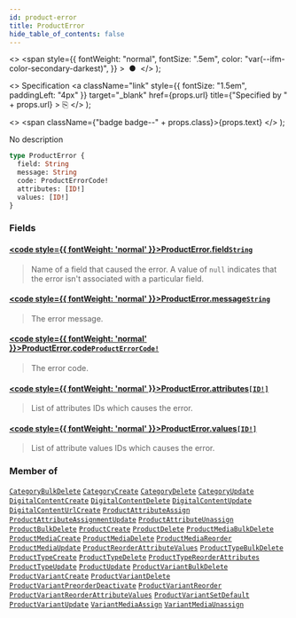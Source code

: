 ```yaml
---
id: product-error
title: ProductError
hide_table_of_contents: false
---
```


  <>
    <span
      style={{
        fontWeight: "normal",
        fontSize: ".5em",
        color: "var(--ifm-color-secondary-darkest)",
      }}
    >
      &nbsp;●&nbsp;
    </span>
  </>
);

  <>
    Specification
    <a
      className="link"
      style={{ fontSize: "1.5em", paddingLeft: "4px" }}
      target="\_blank"
      href={props.url}
      title={"Specified by " + props.url}
    >
      ⎘
    </a>
  </>
);

  <>
    <span className={"badge badge--" + props.class}>{props.text}</span>
  </>
);

No description

```graphql
type ProductError {
  field: String
  message: String
  code: ProductErrorCode!
  attributes: [ID!]
  values: [ID!]
}
```

### Fields

#### [<code style={{ fontWeight: 'normal' }}>ProductError.<b>field</b></code>](#)<Bullet />[`String`](../../api-reference/miscellaneous/scalars/string) <Badge class="secondary" text="scalar"/> <Badge class="secondary" text="miscellaneous"/>

> Name of a field that caused the error. A value of `null` indicates that the error isn't associated with a particular field.

#### [<code style={{ fontWeight: 'normal' }}>ProductError.<b>message</b></code>](#)<Bullet />[`String`](../../api-reference/miscellaneous/scalars/string) <Badge class="secondary" text="scalar"/> <Badge class="secondary" text="miscellaneous"/>

> The error message.

#### [<code style={{ fontWeight: 'normal' }}>ProductError.<b>code</b></code>](#)<Bullet />[`ProductErrorCode!`](../../api-reference/products/enums/product-error-code) <Badge class="secondary" text="non-null"/> <Badge class="secondary" text="enum"/> <Badge class="secondary" text="products"/>

> The error code.

#### [<code style={{ fontWeight: 'normal' }}>ProductError.<b>attributes</b></code>](#)<Bullet />[`[ID!]`](../../api-reference/miscellaneous/scalars/id) <Badge class="secondary" text="list"/> <Badge class="secondary" text="scalar"/> <Badge class="secondary" text="miscellaneous"/>

> List of attributes IDs which causes the error.

#### [<code style={{ fontWeight: 'normal' }}>ProductError.<b>values</b></code>](#)<Bullet />[`[ID!]`](../../api-reference/miscellaneous/scalars/id) <Badge class="secondary" text="list"/> <Badge class="secondary" text="scalar"/> <Badge class="secondary" text="miscellaneous"/>

> List of attribute values IDs which causes the error.

### Member of

[`CategoryBulkDelete`](../../api-reference/products/objects/category-bulk-delete) <Badge class="secondary" text="object"/><Bullet />[`CategoryCreate`](../../api-reference/products/objects/category-create) <Badge class="secondary" text="object"/><Bullet />[`CategoryDelete`](../../api-reference/products/objects/category-delete) <Badge class="secondary" text="object"/><Bullet />[`CategoryUpdate`](../../api-reference/products/objects/category-update) <Badge class="secondary" text="object"/><Bullet />[`DigitalContentCreate`](../../api-reference/products/objects/digital-content-create) <Badge class="secondary" text="object"/><Bullet />[`DigitalContentDelete`](../../api-reference/products/objects/digital-content-delete) <Badge class="secondary" text="object"/><Bullet />[`DigitalContentUpdate`](../../api-reference/products/objects/digital-content-update) <Badge class="secondary" text="object"/><Bullet />[`DigitalContentUrlCreate`](../../api-reference/miscellaneous/objects/digital-content-url-create) <Badge class="secondary" text="object"/><Bullet />[`ProductAttributeAssign`](../../api-reference/products/objects/product-attribute-assign) <Badge class="secondary" text="object"/><Bullet />[`ProductAttributeAssignmentUpdate`](../../api-reference/products/objects/product-attribute-assignment-update) <Badge class="secondary" text="object"/><Bullet />[`ProductAttributeUnassign`](../../api-reference/products/objects/product-attribute-unassign) <Badge class="secondary" text="object"/><Bullet />[`ProductBulkDelete`](../../api-reference/products/objects/product-bulk-delete) <Badge class="secondary" text="object"/><Bullet />[`ProductCreate`](../../api-reference/products/objects/product-create) <Badge class="secondary" text="object"/><Bullet />[`ProductDelete`](../../api-reference/products/objects/product-delete) <Badge class="secondary" text="object"/><Bullet />[`ProductMediaBulkDelete`](../../api-reference/products/objects/product-media-bulk-delete) <Badge class="secondary" text="object"/><Bullet />[`ProductMediaCreate`](../../api-reference/products/objects/product-media-create) <Badge class="secondary" text="object"/><Bullet />[`ProductMediaDelete`](../../api-reference/products/objects/product-media-delete) <Badge class="secondary" text="object"/><Bullet />[`ProductMediaReorder`](../../api-reference/products/objects/product-media-reorder) <Badge class="secondary" text="object"/><Bullet />[`ProductMediaUpdate`](../../api-reference/products/objects/product-media-update) <Badge class="secondary" text="object"/><Bullet />[`ProductReorderAttributeValues`](../../api-reference/products/objects/product-reorder-attribute-values) <Badge class="secondary" text="object"/><Bullet />[`ProductTypeBulkDelete`](../../api-reference/products/objects/product-type-bulk-delete) <Badge class="secondary" text="object"/><Bullet />[`ProductTypeCreate`](../../api-reference/products/objects/product-type-create) <Badge class="secondary" text="object"/><Bullet />[`ProductTypeDelete`](../../api-reference/products/objects/product-type-delete) <Badge class="secondary" text="object"/><Bullet />[`ProductTypeReorderAttributes`](../../api-reference/products/objects/product-type-reorder-attributes) <Badge class="secondary" text="object"/><Bullet />[`ProductTypeUpdate`](../../api-reference/products/objects/product-type-update) <Badge class="secondary" text="object"/><Bullet />[`ProductUpdate`](../../api-reference/products/objects/product-update) <Badge class="secondary" text="object"/><Bullet />[`ProductVariantBulkDelete`](../../api-reference/products/objects/product-variant-bulk-delete) <Badge class="secondary" text="object"/><Bullet />[`ProductVariantCreate`](../../api-reference/products/objects/product-variant-create) <Badge class="secondary" text="object"/><Bullet />[`ProductVariantDelete`](../../api-reference/products/objects/product-variant-delete) <Badge class="secondary" text="object"/><Bullet />[`ProductVariantPreorderDeactivate`](../../api-reference/products/objects/product-variant-preorder-deactivate) <Badge class="secondary" text="object"/><Bullet />[`ProductVariantReorder`](../../api-reference/products/objects/product-variant-reorder) <Badge class="secondary" text="object"/><Bullet />[`ProductVariantReorderAttributeValues`](../../api-reference/products/objects/product-variant-reorder-attribute-values) <Badge class="secondary" text="object"/><Bullet />[`ProductVariantSetDefault`](../../api-reference/products/objects/product-variant-set-default) <Badge class="secondary" text="object"/><Bullet />[`ProductVariantUpdate`](../../api-reference/products/objects/product-variant-update) <Badge class="secondary" text="object"/><Bullet />[`VariantMediaAssign`](../../api-reference/products/objects/variant-media-assign) <Badge class="secondary" text="object"/><Bullet />[`VariantMediaUnassign`](../../api-reference/products/objects/variant-media-unassign) <Badge class="secondary" text="object"/>
